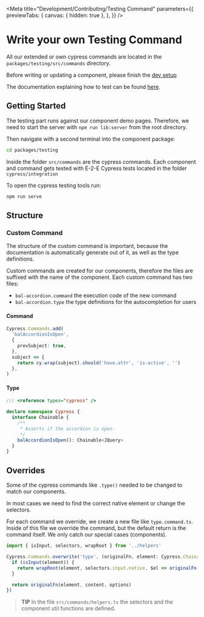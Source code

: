 
<Meta
  title="Development/Contributing/Testing Command"
  parameters={{
    previewTabs: {
      canvas: { hidden: true },
    },
  }}
/>

# Write your own Testing Command

All our extended or own cypress commands are located in the `packages/testing/src/commands` directory.

Before writing or updating a component, please finish the [dev setup](?path=/docs/development-contributing-dev-setup--page)

The documentation explaining how to test can be found [here](?path=/docs/development-getting-started-testing--page).

## Getting Started

The testing part runs against our component demo pages. Therefore, we need to start the server with `npm run lib:server` from the root directory.

Then navigate with a second terminal into the component package:

```bash
cd packages/testing
```

Inside the folder `src/commands` are the cypress commands. Each component and command gets tested with E-2-E Cypress tests located in the folder `cypress/integration`

To open the cypress testing tools run:

```bash
npm run serve
```

## Structure

### Custom Command

The structure of the custom command is important, because the documentation is automatically generate out of it, as well as the type definitions.

Custom commands are created for our components, therefore the files are suffixed with the name of the component. Each custom command has two files:

- `bal-accordion.command` the execution code of the new command
- `bal-accordion.type` the type definitions for the autocompletion for users

#### Command

```typescript
Cypress.Commands.add(
  'balAccordionIsOpen',
  {
    prevSubject: true,
  },
  subject => {
    return cy.wrap(subject).should('have.attr', 'is-active', '')
  },
)
```

#### Type

```typescript
/// <reference types="cypress" />

declare namespace Cypress {
  interface Chainable {
    /**
     * Asserts if the accordion is open.
     */
    balAccordionIsOpen(): Chainable<JQuery>
  }
}
```

## Overrides

Some of the cypress commands like `.type()` needed to be changed to match our components.

In most cases we need to find the correct native element or change the selectors.

For each command we override, we create a new file like `type.command.ts`. Inside of this file we override the command, but the default return is the command itself. We only catch our special cases (components).

```typescript
import { isInput, selectors, wrapRoot } from '../helpers'

Cypress.Commands.overwrite('type', (originalFn, element: Cypress.Chainable<JQuery>, content, options) => {
  if (isInput(element)) {
    return wrapRoot(element, selectors.input.native, $el => originalFn($el, content, options))
  }

  return originalFn(element, content, options)
})
```

> **TIP**
> In the file `src/commands/helpers.ts` the selectors and the component util functions are defined.

<bal-doc-github link="/stories/development/contributing/03-testing.stories.mdx"></bal-doc-github>
